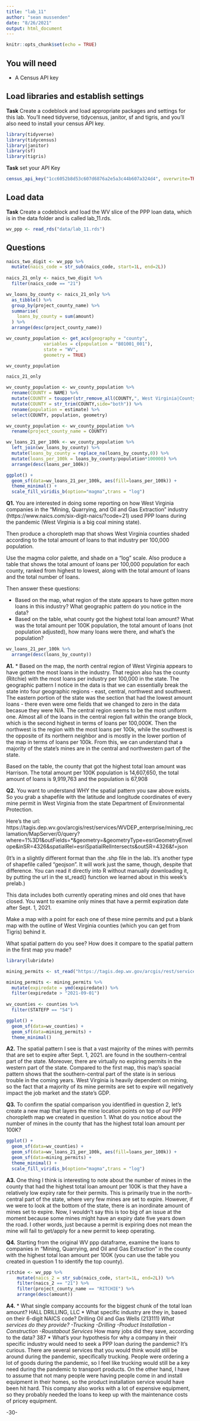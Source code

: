 ```yaml
---
title: "lab_11"
author: "sean mussenden"
date: "8/26/2021"
output: html_document
---
```


```r
knitr::opts_chunk$set(echo = TRUE)
```

## You will need

* A Census API key

## Load libraries and establish settings

**Task** Create a codeblock and load appropriate packages and settings for this lab. You'll need tidyverse, tidycensus, janitor, sf and tigris, and you'll also need to install your census API key.

```r
library(tidyverse)
library(tidycensus)
library(janitor)
library(sf)
library(tigris)
```

**Task** set your API Key

```r
census_api_key("1cc6052b8d53c607d6876a2e5a3c44b607a324d4", overwrite=TRUE)
```

## Load data

**Task** Create a codeblock and load the WV slice of the PPP loan data, which is in the data folder and is called lab_11.rds.

```r
wv_ppp <- read_rds("data/lab_11.rds")
```

## Questions

```r
naics_two_digit <- wv_ppp %>%
  mutate(naics_code = str_sub(naics_code, start=1L, end=2L))
  
naics_21_only <- naics_two_digit %>%
  filter(naics_code == "21")

wv_loans_by_county <- naics_21_only %>%
  as_tibble() %>%
  group_by(project_county_name) %>%
  summarise(
    loans_by_county = sum(amount)
  ) %>%
  arrange(desc(project_county_name))

wv_county_population <- get_acs(geography = "county", 
              variables = c(population = "B01001_001"), 
              state = "WV",
              geometry = TRUE)

wv_county_population

naics_21_only

wv_county_population <- wv_county_population %>%
  rename(COUNTY = NAME) %>%
  mutate(COUNTY = toupper(str_remove_all(COUNTY,", West Virginia|County"))) %>%
  mutate(COUNTY = str_trim(COUNTY,side="both")) %>%
  rename(population = estimate) %>%
  select(COUNTY, population, geometry)

wv_county_population <- wv_county_population %>%
  rename(project_county_name = COUNTY)

wv_loans_21_per_100k <- wv_county_population %>%
  left_join(wv_loans_by_county) %>%
  mutate(loans_by_county = replace_na(loans_by_county,0)) %>%
  mutate(loans_per_100k = loans_by_county/population*100000) %>%
  arrange(desc(loans_per_100k))
```

```r
ggplot() + 
  geom_sf(data=wv_loans_21_per_100k, aes(fill=loans_per_100k)) + 
  theme_minimal() +
  scale_fill_viridis_b(option="magma",trans = "log") 
```

**Q1.** You are interested in doing some reporting on how West Virginia companies in the "Mining, Quarrying, and Oil and Gas Extraction" industry (https://www.naics.com/six-digit-naics/?code=21) used PPP loans during the pandemic (West Virginia is a big coal mining state).  

Then produce a choropleth map that shows West Virginia counties shaded according to the total amount of loans to that industry per 100,000 population.

Use the magma color palette, and shade on a "log" scale. Also produce a table that shows the total amount of loans per 100,000 population for each county, ranked from highest to lowest, along with the total amount of loans and the total number of loans.

Then answer these questions:

* Based on the map, what region of the state appears to have gotten more loans in this industry? What geographic pattern do you notice in the data?
* Based on the table, what county got the highest total loan amount? What was the total amount per 100K population, the total amount of loans (not population adjusted), how many loans were there, and what's the population?

```r
wv_loans_21_per_100k %>%
  arrange(desc(loans_by_county))
```

**A1.** * Based on the map, the north central region of West Virginia appears to have gotten the most loans in the industry. That region also has the county (Ritchie) with the most loans per industry per 100,000 in the state. The geographic pattern I notice in the data is that we can essentially break the state into four geographic regions - east, central, northwest and southwest. The eastern portion of the state was the section that had the lowest amount loans - there even were ome fields that we changed to zero in the data becasue they were N/A. The central region seems to be the most uniform one. Almost all of the loans in the central region fall within the orange block, which is the second highest in terms of loans per 100,000K. Then the northwest is the region with the most loans per 100k, while the southwest is the opposite of its northern neighbor and is mostly in the lower portion of the map in terms of loans per 100k. From this, we can understand that a majority of the state's mines are in the central and northwestern part of the state.


Based on the table, the county that got the highest total loan amount was Harrison. The total amount per 100K population is 14,607,650, the total amount of loans is 9,919,763 and the population is 67,908  

**Q2.** You want to understand WHY the spatial pattern you saw above exists.  So you grab a shapefile with the latitude and longitude coordinates of every mine permit in West Virginia from the state Department of Environmental Protection.

Here's the url: https://tagis.dep.wv.gov/arcgis/rest/services/WVDEP_enterprise/mining_reclamation/MapServer/0/query?where=1%3D1&outFields=*&geometry=&geometryType=esriGeometryEnvelope&inSR=4326&spatialRel=esriSpatialRelIntersects&outSR=4326&f=json

(It's in a slightly different format than the .shp file in the lab. It's another type of shapefile called "geojson".  It will work just the same, though, despite that difference. You can read it directly into R without manually downloading it, by putting the url in the st_read() function we learned about in this week's prelab.)

This data includes both currently operating mines and old ones that have closed.  You want to examine only mines that have a permit expiration date after Sept. 1, 2021.

Make a map with a point for each one of these mine permits and put a blank map with the outline of West Virginia counties (which you can get from Tigris) behind it.

What spatial pattern do you see? How does it compare to the spatial pattern in the first map you made?

```r
library(lubridate)
```

```r
mining_permits <- st_read("https://tagis.dep.wv.gov/arcgis/rest/services/WVDEP_enterprise/mining_reclamation/MapServer/0/query?where=1%3D1&outFields=*&geometry=&geometryType=esriGeometryEnvelope&inSR=4326&spatialRel=esriSpatialRelIntersects&outSR=4326&f=json")

mining_permits <- mining_permits %>%
  mutate(expiredate = ymd(expiredate)) %>%
  filter(expiredate > "2021-09-01")
  
wv_counties <- counties %>%
  filter(STATEFP == "54")

ggplot() + 
  geom_sf(data=wv_counties) + 
  geom_sf(data=mining_permits) +
  theme_minimal()
```

**A2.** The spatial pattern I see is that a vast majority of the mines with permits that are set to expire after Sept. 1, 2021. are found in the southern-central part of the state. Moreover, there are virtually no expiring permits in the western part of the state. Compared to the first map, this map's spacial pattern shows that the southern-central part of the state is in serious trouble in the coming years. West Virginia is heavily dependent on mining, so the fact that a majority of its mine permits are set to expire will negatively impact the job market and the state's GDP.

**Q3.** To confirm the spatial comparison you identified in question 2, let's create a new map that layers the mine location points on top of our PPP choropleth map we created in question 1. What do you notice about the number of mines in the county that has the highest total loan amount per 100K?

```r
ggplot() + 
  geom_sf(data=wv_counties) + 
  geom_sf(data=wv_loans_21_per_100k, aes(fill=loans_per_100k)) +
  geom_sf(data=mining_permits) +
  theme_minimal() +
  scale_fill_viridis_b(option="magma",trans = "log") 

```

**A3.** One thing I think is interesting to note about the number of mines in the county that had the highest total loan amount per 100K is that they have a relatively low expiry rate for their permits. This is primarily true in the north-central part of the state, where very few mines are set to expire. However, if we were to look at the bottom of the state, there is an inordinate amount of mines set to expire. Now, I wouldn't say this is too big of an issue at the moment because some mines might have an expiry date five years down the road. I other words, just because a permit is expiring does not mean the mine will fail to get/apply for a new permit to keep operating.

**Q4.** Starting from the original WV ppp dataframe, examine the loans to companies in "Mining, Quarrying, and Oil and Gas Extraction" in the county with the highest total loan amount per 100K (you can use the table you created in question 1 to identify the top county).

```r
ritchie <- wv_ppp %>%
    mutate(naics_2 = str_sub(naics_code, start=1L, end=2L)) %>%
    filter(naics_2 == "21") %>%
    filter(project_county_name == "RITCHIE") %>%
    arrange(desc(amount))
```

**A4.**
* What single company accounts for the biggest chunk of the total loan amount?
    HALL DRILLING, LLC
* What specific industry are they in, based on their 6-digit NAICS code? 
    Drilling Oil and Gas Wells (213111)
*What services do they provide?
    -Trucking
    -Drilling
    -Product Installation
    -Construction
    -Roustabout Services
* How many jobs did they save, according to the data?
    387
* What's your hypothesis for why a company in their specific industry would need to seek a PPP loan during the pandemic?
    It's curious. There are several services that you would think would still be around during the pandemic, specifically           trucking. People were ordering a lot of goods during the pandemic, so I feel like trucking would still be a key need during     the pandemic to transport products. On the other hand, I have to assume that not many people were having people come in and     install equipment in their homes, so the product installation service would have been hit hard. This company also works with     a lot of expensive equipment, so they probably needed the loans to keep up with the maintenance costs of pricey equipment.

-30-
